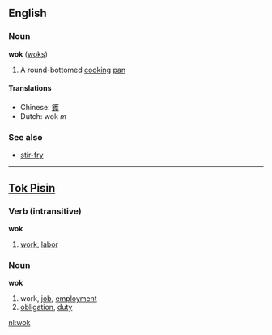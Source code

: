 ==English==
===Noun===
'''wok''' ([[woks]])

#A round-bottomed [[cook]]ing [[pan]]

====Translations====
*Chinese: [[鑊]]
*Dutch: wok ''m''

===See also===
*[[stir-fry]]

----

==[[Tok Pisin]]==
===Verb (intransitive)===

'''wok'''

#[[work]], [[labor]]

===Noun===

'''wok'''

#work, [[job]], [[employment]]
#[[obligation]], [[duty]]

[[nl:wok]]